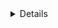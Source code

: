 <Title>About me</Title>
<Details category="job" date="1639908645000" />

<Text>
    My name is Eugene, my main direction is frontend development,{' '}
    <b> stack Next(React), Apollo.</b>
    <br />
    I am engaged in web development since 2017, previously engaged
    <br /> in php development in particular the creation of online stores, CRM systems,{' '}
    <br />
    e-commerce, food delivery and more.
</Text>
<Text>
    Now I am actively developing SPA, SSR, Daap applications, also backend
    development <br /> by creating REST API and Graphql.
</Text>

<Label>Tools and technologies</Label>
<Text>
    When developing the frontend part, I use{' '}
    <b>
        Next.js(React), redux/zustand/apollo <br />
    </b>{' '}
    (depending on the project),
    <b>typescript(javascript)</b> as the main technologies.
    <br />
    For styling <b>styled-components, sass, module(css/scss), emotion</b>.
    <br />
    For isolated display of components <b>storybook</b>.
    <br />
    Localization of projects using libraries <b>i18n</b>.
</Text>
<Text>
    The structure of projects according to the methodology{' '}
    <a href="https://feature-sliced.design" target="_blank">
        feature-sliced
    </a>
    .
    <br />
    Commits by <a
        href="https://www.conventionalcommits.org/en/v1.0.0"
        target="_blank"
    >
        Conventional Commits
    </a>
    , working with git flow branches.
    <br />
    Writing a dockerfile for an application.
    <br />
</Text>
<Text>
    As extensions and additional tools: Prettier, Eslint, GitLens, Apollo
    Graphql.
</Text>

<Label>More</Label>

<Text>
    <b>Frontend</b>
</Text>
<List>
    <li>TypeScript / JavaScript (ES6+) NextJS / ReactJS</li>
    <li>
        Apollo / Redux Toolkit / Redux / Redux Saga / Redux Thunk / Zustand /
        React Context
    </li>
    <li>
        Reselect React Hook Form / Formik SCSS / styled-components / CSS Modules
        / emotion
    </li>
    <li>
        UI / Semantic UI / Twitter Bootstrap / Ant Design / Webpack / Rollup
    </li>
    <li>Profiler</li>
    <li>Optimizing Perfomance / Code Splitting / Prettier</li>
</List>

<Text>
    <b>Backend</b>
</Text>
<List>
    <li>Node.JS / Nest.JS / Express / GraphQL</li>
    <li> TypeORM / MongoDB / Mongoose / Prisma / Redis</li>
    <li> JWT / PassportJS </li>
</List>

<Text>
    <b>Blockchain</b>
</Text>
<List>
    <li>Remix</li>
    <li>Solidity</li>
    <li>Truffle</li>
    <li>Mocha(tests)</li>
    <li>*Multi-blockchain development</li>
</List>
<Text>
    <b>Other skills</b>
</Text>
<List>
    <li>Module Federation micro frontends</li>
    <li>Vue</li>
    <li>Jest</li>
    <li>Git / GitHub / Bitbucket / GitLab </li> <li> Docker, CI/CD </li>
    <li> React Native </li>
    <li> Jira, Confluence, Notion, Azure</li>
</List>

<Label>Contact me</Label>
<Text>You can find my contacts in the footer of the page!</Text>
